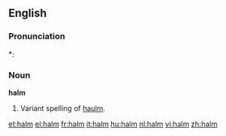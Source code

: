 ==English==

===Pronunciation===
*: {{rhymes|ɔːm}}

===Noun===
'''halm''' {{uncountable}}

# {{botany}} Variant spelling of [[haulm]].

[[et:halm]]
[[el:halm]]
[[fr:halm]]
[[it:halm]]
[[hu:halm]]
[[nl:halm]]
[[vi:halm]]
[[zh:halm]]